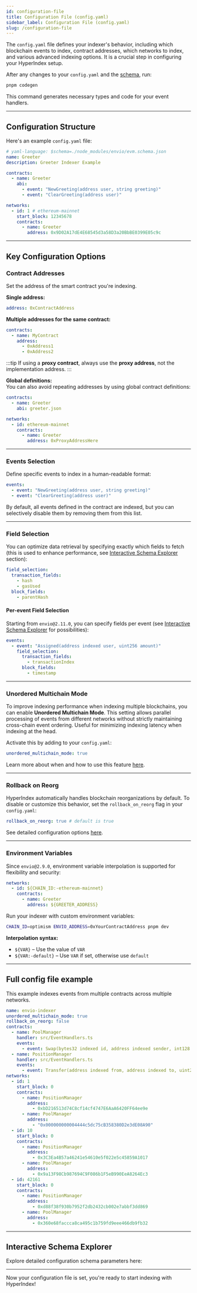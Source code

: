 ```yaml
---
id: configuration-file
title: Configuration File (config.yaml)
sidebar_label: Configuration File (config.yaml)
slug: /configuration-file
---
```


The `config.yaml` file defines your indexer's behavior, including which blockchain events to index, contract addresses, which networks to index, and various advanced indexing options. It is a crucial step in configuring your HyperIndex setup.

After any changes to your `config.yaml` and the [schema](./schema-file.md), run:

```bash
pnpm codegen
```

This command generates necessary types and code for your event handlers.

---

## Configuration Structure

Here's an example `config.yaml` file:

```yaml
# yaml-language: $schema=./node_modules/envio/evm.schema.json
name: Greeter
description: Greeter Indexer Example

contracts:
  - name: Greeter
    abi:
      - event: "NewGreeting(address user, string greeting)"
      - event: "ClearGreeting(address user)"

networks:
  - id: 1 # ethereum-mainnet
    start_block: 12345678
    contracts:
      - name: Greeter
        address: 0x9D02A17dE4E68545d3a58D3a20BbBE0399E05c9c
```

---

## Key Configuration Options

### Contract Addresses

Set the address of the smart contract you're indexing.

**Single address:**

```yaml
address: 0xContractAddress
```

**Multiple addresses for the same contract:**

```yaml
contracts:
  - name: MyContract
    address:
      - 0xAddress1
      - 0xAddress2
```

:::tip
If using a **proxy contract**, always use the **proxy address**, not the implementation address.
:::

**Global definitions:**  
You can also avoid repeating addresses by using global contract definitions:

```yaml
contracts:
  - name: Greeter
    abi: greeter.json

networks:
  - id: ethereum-mainnet
    contracts:
      - name: Greeter
        address: 0xProxyAddressHere
```

---

### Events Selection

Define specific events to index in a human-readable format:

```yaml
events:
  - event: "NewGreeting(address user, string greeting)"
  - event: "ClearGreeting(address user)"
```

By default, all events defined in the contract are indexed, but you can selectively disable them by removing them from this list.

---

### Field Selection

You can optimize data retrieval by specifying exactly which fields to fetch (this is used to enhance performance, see [Interactive Schema Explorer](#interactive-schema-explorer) section):

```yaml
field_selection:
  transaction_fields:
    - hash
    - gasUsed
  block_fields:
    - parentHash
```

#### Per-event Field Selection

Starting from `envio@2.11.0`, you can specify fields per event (see [Interactive Schema Explorer](#interactive-schema-explorer) for possibilities):

```yaml
events:
  - event: "Assigned(address indexed user, uint256 amount)"
    field_selection:
      transaction_fields:
        - transactionIndex
      block_fields:
        - timestamp
```

---

### Unordered Multichain Mode

To improve indexing performance when indexing multiple blockchains, you can enable **Unordered Multichain Mode**. This setting allows parallel processing of events from different networks without strictly maintaining cross-chain event ordering. Useful for minimizing indexing latency when indexing at the head.

Activate this by adding to your `config.yaml`:

```yaml
unordered_multichain_mode: true
```

Learn more about when and how to use this feature [here](./multichain-indexing#unordered-multichain-mode).

---

### Rollback on Reorg

HyperIndex automatically handles blockchain reorganizations by default. To disable or customize this behavior, set the `rollback_on_reorg` flag in your `config.yaml`:

```yaml
rollback_on_reorg: true # default is true
```

See detailed configuration options [here](./reorgs-support).

---

### Environment Variables

Since `envio@2.9.0`, environment variable interpolation is supported for flexibility and security:

```yaml
networks:
  - id: ${CHAIN_ID:-ethereum-mainnet}
    contracts:
      - name: Greeter
        address: ${GREETER_ADDRESS}
```

Run your indexer with custom environment variables:

```bash
CHAIN_ID=optimism ENVIO_ADDRESS=0xYourContractAddress pnpm dev
```

**Interpolation syntax:**

- `${VAR}` – Use the value of `VAR`
- `${VAR:-default}` – Use `VAR` if set, otherwise use `default`

---

## Full config file example

This example indexes events from multiple contracts across multiple networks.

```yaml
name: envio-indexer
unordered_multichain_mode: true
rollback_on_reorg: false
contracts:
  - name: PoolManager
    handler: src/EventHandlers.ts
    events:
      - event: Swap(bytes32 indexed id, address indexed sender, int128 amount0, int128 amount1, uint160 sqrtPriceX96, uint128 liquidity, int24 tick, uint24 fee)
  - name: PositionManager
    handler: src/EventHandlers.ts
    events:
      - event: Transfer(address indexed from, address indexed to, uint256 indexed id)
networks:
  - id: 1
    start_block: 0
    contracts:
      - name: PositionManager
        address:
          - 0xbD216513d74C8cf14cf4747E6AaA6420FF64ee9e
      - name: PoolManager
        address:
          - "0x000000000004444c5dc75cB358380D2e3dE08A90"
  - id: 10
    start_block: 0
    contracts:
      - name: PositionManager
        address:
          - 0x3C3Ea4B57a46241e54610e5f022e5c45859A1017
      - name: PoolManager
        address:
          - 0x9a13F98Cb987694C9F086b1F5eB990EeA8264Ec3
  - id: 42161
    start_block: 0
    contracts:
      - name: PositionManager
        address:
          - 0xd88f38f930b7952f2db2432cb002e7abbf3dd869
      - name: PoolManager
        address:
          - 0x360e68faccca8ca495c1b759fd9eee466db9fb32
```

---

## Interactive Schema Explorer

Explore detailed configuration schema parameters here:


<JSONSchemaViewer schema={Schema} />

---

Now your configuration file is set, you're ready to start indexing with HyperIndex!
